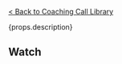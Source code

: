 
[< Back to Coaching Call Library](/coaching-calls)  

<p><span>{props.description}</span></p>




## Watch

<LiteYouTubeEmbed
  id={props.youtube_id}
  params="autoplay=1&autohide=1&showinfo=0&rel=0"
  title={props.title}
  poster="maxresdefault"
  webp
/>

